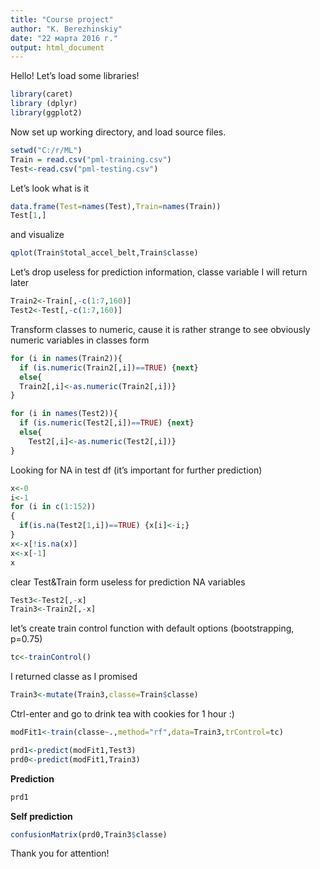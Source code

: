 ---
title: "Course project"
author: "K. Berezhinskiy"
date: "22 марта 2016 г."
output: html_document
---

Hello! Let's load some libraries!

```{r results='hide',warning=FALSE, message=FALSE}
library(caret)
library (dplyr)
library(ggplot2)
```

Now set up working directory, and load source files.

```{r}
setwd("C:/r/ML")
Train = read.csv("pml-training.csv")
Test<-read.csv("pml-testing.csv")
```

Let's look what is it

```{r}
data.frame(Test=names(Test),Train=names(Train))
Test[1,]
```

and visualize

```{r}
qplot(Train$total_accel_belt,Train$classe)
```

Let's drop useless for prediction information, classe variable I will return later

```{r}
Train2<-Train[,-c(1:7,160)]
Test2<-Test[,-c(1:7,160)]
```

Transform classes to numeric, cause it is rather strange to see obviously numeric variables in classes form

```{r, echo=FALSE}
for (i in names(Train2)){
  if (is.numeric(Train2[,i])==TRUE) {next}
  else{
  Train2[,i]<-as.numeric(Train2[,i])}
}

for (i in names(Test2)){
  if (is.numeric(Test2[,i])==TRUE) {next}
  else{
    Test2[,i]<-as.numeric(Test2[,i])}
}
```

Looking for NA in test df (it's important for further prediction)

```{r}
x<-0
i<-1
for (i in c(1:152))
{
  if(is.na(Test2[1,i])==TRUE) {x[i]<-i;}
}
x<-x[!is.na(x)]
x<-x[-1]
x
```

clear Test&Train form useless for prediction NA variables

```{r}
Test3<-Test2[,-x]
Train3<-Train2[,-x]
```

let's create train control function with default options (bootstrapping, p=0.75)

```{r}
tc<-trainControl()
```

I returned classe as I promised

```{r}
Train3<-mutate(Train3,classe=Train$classe)
```

Ctrl-enter and go to drink tea with cookies for 1 hour :)

```{r}
modFit1<-train(classe~.,method="rf",data=Train3,trControl=tc)

```
```{r}
prd1<-predict(modFit1,Test3)
prd0<-predict(modFit1,Train3)
```

**Prediction**

```{r}
prd1

```

**Self prediction**


```{r}
confusionMatrix(prd0,Train3$classe)
```


Thank you for attention!

